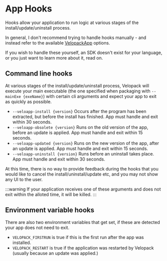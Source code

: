 # App Hooks

<AppliesTo win />

Hooks allow your application to run logic at various stages of the install/update/uninstall process.

In general, I don't recommend trying to handle hooks manually - and instead refer to the available [VelopackApp](../reference/cs/Velopack/VelopackApp.md) options.

If you wish to handle these yourself, an SDK doesn't exist for your language, or you just want to learn more about it, read on.

## Command line hooks

At various stages of the install/update/uninstall process, Velopack will execute your main executable (the one specified when packaging with `--mainExe {exeName}`) with certain cli arguments and expect your app to exit as quickly as possible. 

- `--veloapp-install {version}` Occurs after the program has been extracted, but before the install has finished. App must handle and exit within 30 seconds.
- `--veloapp-obsolete {version}` Runs on the old version of the app, before an update is applied. App must handle and exit within 15 seconds.
- `--veloapp-updated {version}` Runs on the new version of the app, after an update is applied. App must handle and exit within 15 seconds.
- `--veloapp-uninstall {version}` Runs before an uninstall takes place. App must handle and exit within 30 seconds.

At this time, there is no way to provide feedback during the hooks that you would like to cancel the install/uninstall/update etc, and you may not show any UI to the user.

:::warning
If your application receives one of these arguments and does not exit within the alloted time, it will be killed.
:::

## Environment variable hooks

There are also two environment variables that get set, if these are detected your app does not need to exit.

- `VELOPACK_FIRSTRUN` is true if this is the first run after the app was installed.
- `VELOPACK_RESTART` is true if the application was restarted by Velopack (usually because an update was applied.)
